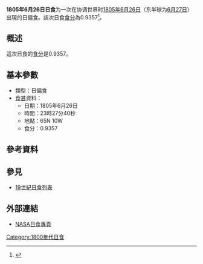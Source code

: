 {{Notability|time=2022-06-30T22:35:27+00:00}}
{{Infobox Solar eclipse
| Year        = 1805
| Month       = 6
| Day         = 26
| Type        = 日偏食
| Image       = SE1805Jun26P.gif
| Image size  = 200px
| Image intro = 1805年6月26日日偏食路徑圖
  <!--   日食資料   -->
| Gamma       = 1.0462
| Mag         = 0.9357
| Saros       = [[日食沙羅週期114|114]]
| Saros total = 
| Saros seq   = 
  <!--     食甚     -->
| Duration    = 
| Location    = 
| Coords      = 
| Width       = 
  <!--   開始時間   -->
| Partial     = 
| Start type  = 
| Centre      = 
| Greatest    = 23:27:40
  <!--     倒數     -->
| hour        = 23
| minute      = 27
| second      = 40
| Duration_s  = 
}}
'''1805年6月26日日食'''为一次在协调世界时[[1805年|1805年]][[6月26日|6月26日]]（东半球为[[6月27日|6月27日]]）出現的日偏食。該次日食[[食分|食分]]為0.9357<ref name="nasa_catalog_list">{{cite web |url=http://eclipse.gsfc.nasa.gov/SEcat5/SE1801-1900.html |title=Catalog of Solar Eclipses: 1801 to 1900 |language=en |publisher=[[NASA|NASA]] |accessdate=2009-07-26 |archiveurl=https://web.archive.org/web/20150112204733/http://eclipse.gsfc.nasa.gov/SEcat5/SE1801-1900.html |archivedate=2015-01-12 |deadurl=no }}</ref>。

== 概述 ==
這次日食的[[食分|食分]]是0.9357。

== 基本參數 ==
{{NoteUTC}}
* 類型：日偏食
*[[食甚|食甚]]資料：
** 日期：1805年6月26日
** 時間：23時27分40秒 
** 地點：65N 10W
** 食分：0.9357

== 參考資料 ==
{{reflist}}

== 參見 ==
{{日食主題}}
* [[19世紀日食列表|19世紀日食列表]]

== 外部連結 ==
* [http://eclipse.gsfc.nasa.gov/solar.html NASA日食專頁]{{Wayback|url=http://eclipse.gsfc.nasa.gov/solar.html |date=20190108200537 }}{{en icon}}

{{日食}}

[[Category:1800年代日食|Category:1800年代日食]]

{{Eclipse-stub}}
